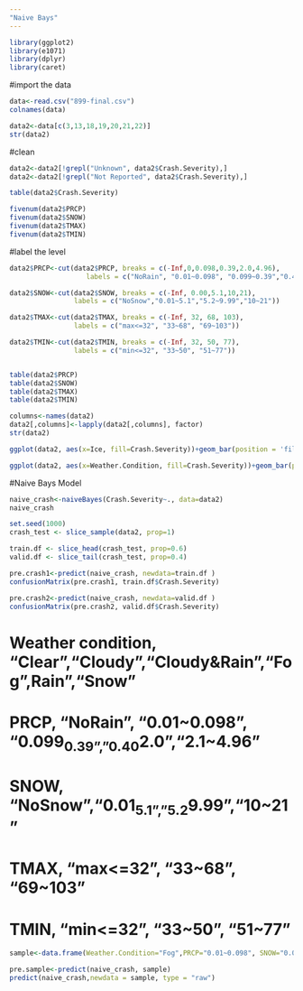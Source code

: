 ```yaml
---
"Naive Bays"
---
```


```r
library(ggplot2)
library(e1071)
library(dplyr)
library(caret)
```


#import the data
```r

data<-read.csv("899-final.csv")
colnames(data)
```

```r

data2<-data[c(3,13,18,19,20,21,22)]
str(data2)
```

#clean
```r

data2<-data2[!grepl("Unknown", data2$Crash.Severity),]
data2<-data2[!grepl("Not Reported", data2$Crash.Severity),]

table(data2$Crash.Severity)
```


```r

fivenum(data2$PRCP)
fivenum(data2$SNOW)
fivenum(data2$TMAX)
fivenum(data2$TMIN)
```

#label the level
```r

data2$PRCP<-cut(data2$PRCP, breaks = c(-Inf,0,0.098,0.39,2.0,4.96),
                   labels = c("NoRain", "0.01~0.098", "0.099~0.39","0.40~2.0","2.1~4.96"))

data2$SNOW<-cut(data2$SNOW, breaks = c(-Inf, 0.00,5.1,10,21),
                labels = c("NoSnow","0.01~5.1","5.2~9.99","10~21"))

data2$TMAX<-cut(data2$TMAX, breaks = c(-Inf, 32, 68, 103),
                labels = c("max<=32", "33~68", "69~103"))

data2$TMIN<-cut(data2$TMIN, breaks = c(-Inf, 32, 50, 77),
                labels = c("min<=32", "33~50", "51~77"))


table(data2$PRCP)
table(data2$SNOW)
table(data2$TMAX)
table(data2$TMIN)
```
```r

columns<-names(data2)
data2[,columns]<-lapply(data2[,columns], factor)
str(data2)
```


```r
ggplot(data2, aes(x=Ice, fill=Crash.Severity))+geom_bar(position = 'fill')
```
```r

ggplot(data2, aes(x=Weather.Condition, fill=Crash.Severity))+geom_bar(position = 'fill')
```



#Naive Bays Model
```r
naive_crash<-naiveBayes(Crash.Severity~., data=data2)
naive_crash
```


```r

set.seed(1000)
crash_test <- slice_sample(data2, prop=1)

train.df <- slice_head(crash_test, prop=0.6)
valid.df <- slice_tail(crash_test, prop=0.4)

```

```r

pre.crash1<-predict(naive_crash, newdata=train.df )
confusionMatrix(pre.crash1, train.df$Crash.Severity)
```

```r

pre.crash2<-predict(naive_crash, newdata=valid.df )
confusionMatrix(pre.crash2, valid.df$Crash.Severity)
```



# Weather condition, "Clear","Cloudy","Cloudy&Rain","Fog",Rain","Snow"
# PRCP, "NoRain", "0.01~0.098", "0.099~0.39","0.40~2.0","2.1~4.96"
# SNOW, "NoSnow","0.01~5.1","5.2~9.99","10~21"
# TMAX, "max<=32", "33~68", "69~103"
# TMIN, "min<=32", "33~50", "51~77"
```r

sample<-data.frame(Weather.Condition="Fog",PRCP="0.01~0.098", SNOW="0.01~5.1", TMAX="max<=32", TMIN="min<=32")

pre.sample<-predict(naive_crash, sample)
predict(naive_crash,newdata = sample, type = "raw")
```



